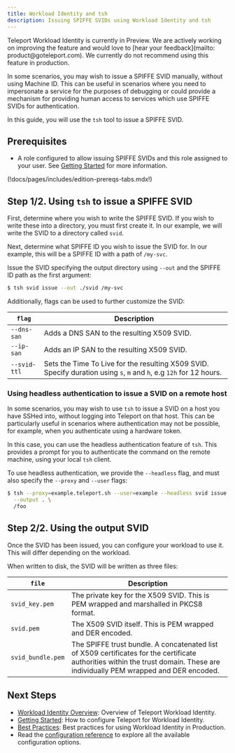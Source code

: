 ```yaml
---
title: Workload Identity and tsh
description: Issuing SPIFFE SVIDs using Workload Identity and tsh
---
```


<Admonition type="tip" title="Preview">
Teleport Workload Identity is currently in Preview. We are actively working on
improving the feature and would love to [hear your feedback](mailto: product@goteleport.com).
We currently do not recommend using this feature in production.
</Admonition>

In some scenarios, you may wish to issue a SPIFFE SVID manually, without using
Machine ID. This can be useful in scenarios where you need to impersonate a
service for the purposes of debugging or could provide a mechanism for providing
human access to services which use SPIFFE SVIDs for authentication.

In this guide, you will use the `tsh` tool to issue a SPIFFE SVID.

## Prerequisites

- A role configured to allow issuing SPIFFE SVIDs and this role assigned to
  your user. See [Getting Started](./getting-started.mdx) for more information.

(!docs/pages/includes/edition-prereqs-tabs.mdx!)

## Step 1/2. Using `tsh` to issue a SPIFFE SVID

First, determine where you wish to write the SPIFFE SVID. If you wish to write
these into a directory, you must first create it. In our example, we will write
the SVID to a directory called `svid`.

Next, determine what SPIFFE ID you wish to issue the SVID for. In our example,
this will be a SPIFFE ID with a path of `/my-svc`.

Issue the SVID specifying the output directory using `--out` and the SPIFFE ID
path as the first argument:

```sh
$ tsh svid issue --out ./svid /my-svc
```

Additionally, flags can be used to further customize the SVID:

| `flag`       | Description                                                                                                         |
|--------------|---------------------------------------------------------------------------------------------------------------------|
| `--dns-san`  | Adds a DNS SAN to the resulting X509 SVID.                                                                          |
| `--ip-san`   | Adds an IP SAN to the resulting X509 SVID.                                                                          |
| `--svid-ttl` | Sets the Time To Live for the resulting X509 SVID. Specify duration using `s`, `m` and `h`, e.g `12h` for 12 hours. |

### Using headless authentication to issue a SVID on a remote host

In some scenarios, you may wish to use `tsh` to issue a SVID on a host you have
SSHed into, without logging into Teleport on that host. This can be particularly
useful in scenarios where authentication may not be possible, for example, when
you authenticate using a hardware token.

In this case, you can use the headless authentication feature of `tsh`. This
provides a prompt for you to authenticate the command on the remote machine,
using your local `tsh` client.

To use headless authentication, we provide the `--headless` flag, and must
also specify the `--proxy` and `--user` flags:

```sh
$ tsh --proxy=example.teleport.sh --user=example --headless svid issue \
  --output . \
  /foo
```

## Step 2/2. Using the output SVID

Once the SVID has been issued, you can configure your workload to use it. This
will differ depending on the workload.

When written to disk, the SVID will be written as three files:

| `file`            | Description                                                                                                                                                                    |
|-------------------|--------------------------------------------------------------------------------------------------------------------------------------------------------------------------------|
| `svid_key.pem`    | The private key for the X509 SVID. This is PEM wrapped and marshalled in PKCS8 format.                                                                                         |
| `svid.pem`        | The X509 SVID itself. This is PEM wrapped and DER encoded.                                                                                                                     |
| `svid_bundle.pem` | The SPIFFE trust bundle. A concatenated list of X509 certificates for the certificate authorities within the trust domain. These are individually PEM wrapped and DER encoded. |

## Next Steps

- [Workload Identity Overview](../workload-identity.mdx): Overview of Teleport
Workload Identity.
- [Getting Started](./getting-started.mdx): How to configure Teleport for
Workload Identity.
- [Best Practices](./best-practices.mdx): Best practices for using Workload
Identity in Production.
- Read the [configuration reference](../reference/configuration.mdx) to explore
all the available configuration options.
